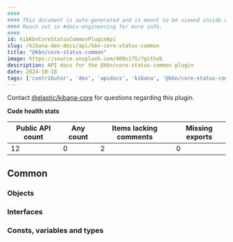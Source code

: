 ```yaml
---
####
#### This document is auto-generated and is meant to be viewed inside our experimental, new docs system.
#### Reach out in #docs-engineering for more info.
####
id: kibKbnCoreStatusCommonPluginApi
slug: /kibana-dev-docs/api/kbn-core-status-common
title: "@kbn/core-status-common"
image: https://source.unsplash.com/400x175/?github
description: API docs for the @kbn/core-status-common plugin
date: 2024-10-18
tags: ['contributor', 'dev', 'apidocs', 'kibana', '@kbn/core-status-common']
---
```




Contact [@elastic/kibana-core](https://github.com/orgs/elastic/teams/kibana-core) for questions regarding this plugin.

**Code health stats**

| Public API count  | Any count | Items lacking comments | Missing exports |
|-------------------|-----------|------------------------|-----------------|
| 12 | 0 | 2 | 0 |

## Common

### Objects
<DocDefinitionList data={kbnCoreStatusCommonObj.common.objects}/>

### Interfaces
<DocDefinitionList data={kbnCoreStatusCommonObj.common.interfaces}/>

### Consts, variables and types
<DocDefinitionList data={kbnCoreStatusCommonObj.common.misc}/>

